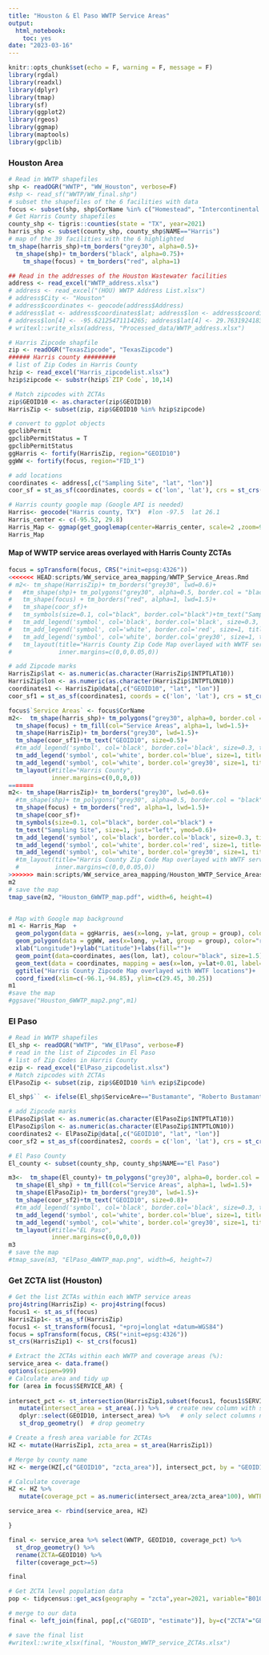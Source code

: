 ```yaml
---
title: "Houston & El Paso WWTP Service Areas"
output:
  html_notebook:
    toc: yes
date: "2023-03-16"
---
```


```r
knitr::opts_chunk$set(echo = F, warning = F, message = F)
library(rgdal)
library(readxl)
library(dplyr)
library(tmap)
library(sf)
library(ggplot2)
library(rgeos)
library(ggmap)
library(maptools)
library(gpclib)
```


### Houston Area
```r
# Read in WWTP shapefiles
shp <- readOGR("WWTP", "WW_Houston", verbose=F)
#shp <- read_sf("WWTP/WW_final.shp")
# subset the shapefiles of the 6 facilities with data
focus <- subset(shp, shp$CorName %in% c("Homestead", "Intercontinental Airport", "Park Ten", "Turkey Creek", "Almeda Sims", "Metro Central"))
# Get Harris County shapefiles 
county_shp <- tigris::counties(state = "TX", year=2021)
harris_shp <- subset(county_shp, county_shp$NAME=="Harris")
# map of the 39 facilities with the 6 highlighted 
tm_shape(harris_shp)+tm_borders("grey30", alpha=0.5)+
  tm_shape(shp)+ tm_borders("black", alpha=0.75)+
    tm_shape(focus) + tm_borders("red", alpha=1)
```

```r
## Read in the addresses of the Houston Wastewater facilities
address <- read_excel("WWTP_address.xlsx")
# address <- read_excel("(HOU) WWTP Address List.xlsx")
# address$City <- "Houston"
# address$coordinates <- geocode(address$Address)
# address$lat <- address$coordinates$lat; address$lon <- address$coordinates$lon
# address$lon[4] <- -95.62125471114265; address$lat[4] <- 29.76319241835248
# writexl::write_xlsx(address, "Processed_data/WWTP_address.xlsx")

# Harris Zipcode shapfile
zip <- readOGR("TexasZipcode", "TexasZipcode")
###### Harris county #########
# list of Zip Codes in Harris County
hzip <- read_excel("Harris_zipcodelist.xlsx")
hzip$zipcode <- substr(hzip$`ZIP Code`, 10,14)

# Match zipcodes with ZCTAs
zip$GEOID10 <- as.character(zip$GEOID10)
HarrisZip <- subset(zip, zip$GEOID10 %in% hzip$zipcode)

# convert to ggplot objects
gpclibPermit
gpclibPermitStatus = T
gpclibPermitStatus
ggHarris <- fortify(HarrisZip, region="GEOID10")
ggWW <- fortify(focus, region="FID_1")

# add locations 
coordinates <- address[,c("Sampling Site", "lat", "lon")]
coor_sf = st_as_sf(coordinates, coords = c('lon', 'lat'), crs = st_crs(HarrisZip)$proj4string)

# Harris county google map (Google API is needed)
Harris<- geocode("Harris county, TX")  #lon -97.5  lat 26.1
Harris_center <- c(-95.52, 29.8)
Harris_Map <- ggmap(get_googlemap(center=Harris_center, scale=2 ,zoom=9, maptype = "terrain"), extent="panel")
Harris_Map

```

#### Map of WWTP service areas overlayed with Harris County ZCTAs
```r
focus = spTransform(focus, CRS("+init=epsg:4326"))
<<<<<<< HEAD:scripts/WW_service_area_mapping/WWTP_Service_Areas.Rmd
# m2<- tm_shape(HarrisZip)+ tm_borders("grey30", lwd=0.6)+
#   #tm_shape(shp)+ tm_polygons("grey30", alpha=0.5, border.col = "black", border.alpha = 1)+
#   tm_shape(focus) + tm_borders("red", alpha=1, lwd=1.5)+
#   tm_shape(coor_sf)+
#   tm_symbols(size=0.1, col="black", border.col="black")+tm_text("Sampling Site", size=1.2, just="left", ymod=0.6)+
#   tm_add_legend('symbol', col='black', border.col='black', size=0.3, title="WWTF locations") +
#   tm_add_legend('symbol', col='white', border.col='red', size=1, title="Service area") +
#   tm_add_legend('symbol', col='white', border.col='grey30', size=1, title="ZCTA boundaries") +
#   tm_layout(title="Harris County Zip Code Map overlayed with WWTF service areas",
#             inner.margins=c(0,0,0.05,0))

# add Zipcode marks
HarrisZip$lat <- as.numeric(as.character(HarrisZip$INTPTLAT10))
HarrisZip$lon <- as.numeric(as.character(HarrisZip$INTPTLON10))
coordinates1 <- HarrisZip@data[,c("GEOID10", "lat", "lon")]
coor_sf1 = st_as_sf(coordinates1, coords = c('lon', 'lat'), crs = st_crs(HarrisZip)$proj4string)

focus$`Service Areas` <- focus$CorName
m2<-  tm_shape(harris_shp)+ tm_polygons("grey30", alpha=0, border.col = "blue", border.alpha = 1)+
  tm_shape(focus) + tm_fill(col="Service Areas", alpha=1, lwd=1.5)+
  tm_shape(HarrisZip)+ tm_borders("grey30", lwd=1.5)+
  tm_shape(coor_sf1)+tm_text("GEOID10", size=0.5)+
  #tm_add_legend('symbol', col='black', border.col='black', size=0.3, title="WWTF locations") +
  tm_add_legend('symbol', col='white', border.col='blue', size=1, title="Harris County boundary") +
  tm_add_legend('symbol', col='white', border.col='grey30', size=1, title="Zip Code boundaries") +
  tm_layout(#title="Harris County",
            inner.margins=c(0,0,0,0))
=======
m2<- tm_shape(HarrisZip)+ tm_borders("grey30", lwd=0.6)+
  #tm_shape(shp)+ tm_polygons("grey30", alpha=0.5, border.col = "black", border.alpha = 1)+
  tm_shape(focus) + tm_borders("red", alpha=1, lwd=1.5)+
  tm_shape(coor_sf)+
  tm_symbols(size=0.1, col="black", border.col="black") +
  tm_text("Sampling Site", size=1, just="left", ymod=0.6)+
  tm_add_legend('symbol', col='black', border.col='black', size=0.3, title="WWTF locations") +
  tm_add_legend('symbol', col='white', border.col='red', size=1, title="Service area") +
  tm_add_legend('symbol', col='white', border.col='grey30', size=1, title="ZCTA boundaries") #+
  #tm_layout(title="Harris County Zip Code Map overlayed with WWTF service areas",
  #          inner.margins=c(0,0,0.05,0))
>>>>>>> main:scripts/WW_service_area_mapping/Houston_WWTP_Service_Areas.Rmd
m2
# save the map
tmap_save(m2, "Houston_6WWTP_map.pdf", width=6, height=4)


# Map with Google map background
m1 <- Harris_Map  +
  geom_polygon(data = ggHarris, aes(x=long, y=lat, group = group), color="grey50", size=0.7, alpha=0)+
  geom_polygon(data = ggWW, aes(x=long, y=lat, group = group), color="red", size=0.8, fill="pink")+
  xlab("Longitude")+ylab("Latitude")+labs(fill="")+
  geom_point(data=coordinates, aes(lon, lat), colour="black", size=1.5)+
  geom_text(data = coordinates, mapping = aes(x=lon, y=lat+0.01, label=`Sampling Site`), size=4, color="blue")+
  ggtitle("Harris County Zipcode Map overlayed with WWTF locations")+
  coord_fixed(xlim=c(-96.1,-94.85), ylim=c(29.45, 30.25))
m1
#save the map
#ggsave("Houston_6WWTP_map2.png",m1)

```


### El Paso
```r
# Read in WWTP shapefiles
El_shp <- readOGR("WWTP", "WW_ElPaso", verbose=F)
# read in the list of Zipcodes in El Paso
# list of Zip Codes in Harris County
ezip <- read_excel("ElPaso_zipcodelist.xlsx")
# Match zipcodes with ZCTAs
ElPasoZip <- subset(zip, zip$GEOID10 %in% ezip$Zipcode)

El_shp$`` <- ifelse(El_shp$ServiceAre=="Bustamante", "Roberto Bustamante", ifelse(El_shp$ServiceAre=="Northwest", "John T. Hickerson", ifelse(El_shp$ServiceAre=="Hervey", "Fred Hervey", El_shp$ServiceAre)))

# add Zipcode marks
ElPasoZip$lat <- as.numeric(as.character(ElPasoZip$INTPTLAT10))
ElPasoZip$lon <- as.numeric(as.character(ElPasoZip$INTPTLON10))
coordinates2 <- ElPasoZip@data[,c("GEOID10", "lat", "lon")]
coor_sf2 = st_as_sf(coordinates2, coords = c('lon', 'lat'), crs = st_crs(ElPasoZip)$proj4string)

# El Paso County
El_county <- subset(county_shp, county_shp$NAME=="El Paso")

m3<-  tm_shape(El_county)+ tm_polygons("grey30", alpha=0, border.col = "blue", border.alpha = 1)+
  tm_shape(El_shp) + tm_fill(col="Service Areas", alpha=1, lwd=1.5)+
  tm_shape(ElPasoZip)+ tm_borders("grey30", lwd=1.5)+
  tm_shape(coor_sf2)+tm_text("GEOID10", size=0.8)+
  #tm_add_legend('symbol', col='black', border.col='black', size=0.3, title="WWTF locations") +
  tm_add_legend('symbol', col='white', border.col='blue', size=1, title="El Paso County boundary") +
  tm_add_legend('symbol', col='white', border.col='grey30', size=1, title="Zip Code boundaries") +
  tm_layout(#title="EL Paso",
            inner.margins=c(0,0,0,0))
m3
# save the map
#tmap_save(m3, "ElPaso_4WWTP_map.png", width=6, height=7)


```


### Get ZCTA list (Houston)
```r
# Get the list ZCTAs within each WWTP service areas
proj4string(HarrisZip) <- proj4string(focus)
focus1 <- st_as_sf(focus)
HarrisZip1<- st_as_sf(HarrisZip)
focus1 <- st_transform(focus1, "+proj=longlat +datum=WGS84")
focus = spTransform(focus, CRS("+init=epsg:4326"))
st_crs(HarrisZip1) <- st_crs(focus1)

# Extract the ZCTAs within each WWTP and coverage areas (%):
service_area <- data.frame()
options(scipen=999)
# Calculate area and tidy up
for (area in focus$SERVICE_AR) {
  
intersect_pct <- st_intersection(HarrisZip1,subset(focus1, focus1$SERVICE_AR==area)) %>% 
   mutate(intersect_area = st_area(.)) %>%   # create new column with shape area
   dplyr::select(GEOID10, intersect_area) %>%   # only select columns needed to merge
   st_drop_geometry()  # drop geometry

# Create a fresh area variable for ZCTAs
HZ <- mutate(HarrisZip1, zcta_area = st_area(HarrisZip1))

# Merge by county name
HZ <- merge(HZ[,c("GEOID10", "zcta_area")], intersect_pct, by = "GEOID10", all.y = TRUE)

# Calculate coverage
HZ <- HZ %>% 
   mutate(coverage_pct = as.numeric(intersect_area/zcta_area*100), WWTP=area)

service_area <- rbind(service_area, HZ)

}

final <- service_area %>% select(WWTP, GEOID10, coverage_pct) %>%
  st_drop_geometry() %>%
  rename(ZCTA=GEOID10) %>%
  filter(coverage_pct>=5)

final
```


```r
# Get ZCTA level population data
pop <- tidycensus::get_acs(geography = "zcta",year=2021, variable="B01001_001")

# merge to our data
final <- left_join(final, pop[,c("GEOID", "estimate")], by=c("ZCTA"="GEOID")) %>% rename(ZCTA_pop=estimate)

# save the final list
#writexl::write_xlsx(final, "Houston_WWTP_service_ZCTAs.xlsx")
```






